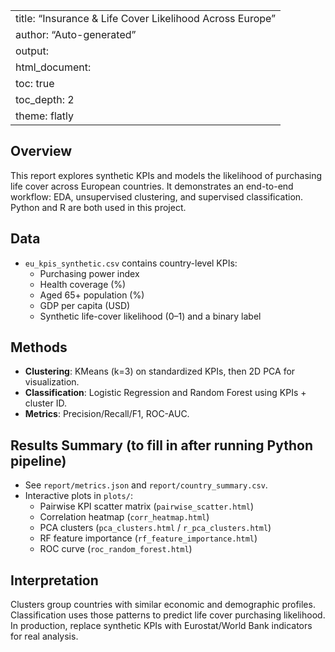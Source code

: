 
---
title: "Insurance & Life Cover Likelihood Across Europe"
author: "Auto-generated"
output:
  html_document:
    toc: true
    toc_depth: 2
    theme: flatly
---

## Overview

This report explores synthetic KPIs and models the likelihood of purchasing life cover across European countries.
It demonstrates an end-to-end workflow: EDA, unsupervised clustering, and supervised classification.
Python and R are both used in this project.

## Data

- `eu_kpis_synthetic.csv` contains country-level KPIs:
  - Purchasing power index
  - Health coverage (%)
  - Aged 65+ population (%)
  - GDP per capita (USD)
  - Synthetic life-cover likelihood (0–1) and a binary label

## Methods

- **Clustering**: KMeans (k=3) on standardized KPIs, then 2D PCA for visualization.
- **Classification**: Logistic Regression and Random Forest using KPIs + cluster ID.
- **Metrics**: Precision/Recall/F1, ROC-AUC.

## Results Summary (to fill in after running Python pipeline)

- See `report/metrics.json` and `report/country_summary.csv`.
- Interactive plots in `plots/`:
  - Pairwise KPI scatter matrix (`pairwise_scatter.html`)
  - Correlation heatmap (`corr_heatmap.html`)
  - PCA clusters (`pca_clusters.html` / `r_pca_clusters.html`)
  - RF feature importance (`rf_feature_importance.html`)
  - ROC curve (`roc_random_forest.html`)

## Interpretation

Clusters group countries with similar economic and demographic profiles.
Classification uses those patterns to predict life cover purchasing likelihood.
In production, replace synthetic KPIs with Eurostat/World Bank indicators for real analysis.
